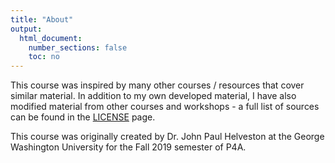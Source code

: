 ```yaml
---
title: "About"
output:
  html_document:
    number_sections: false
    toc: no
---
```


This course was inspired by many other courses / resources that cover similar material. In addition to my own developed material, I have also modified material from other courses and workshops - a full list of sources can be found in the [LICENSE](LICENSE.html) page.

This course was originally created by Dr. John Paul Helveston at the George Washington University for the Fall 2019 semester of P4A.
